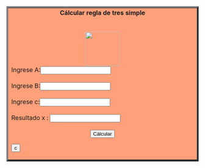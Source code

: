 
<html>
 <center><table border="4" ></center>
 <tr>
  <td width="15%" bgcolor="lightsalmon">
   <body>
     <center><b>Cálcular regla de tres simple</b></CENTER><br><br>
   </body>

  <body>
  <center>
  ![](A.png){height=90px} </center>
    <form name="MyForm">
      Ingrese A:<input type="text" name="numero1" size="20"><br><br>
      Ingrese B:<input type="text" name="numero2" size="20"><br><br>
      Ingrese c:<input type="text" name="numero3" size="20"><br><br>
     Resultado x :        <input type="text" name="resultado" size="20"><br><br>
     <center><input type="button" value="Cálcular" onclick="real()"></center><input type="reset" value="c">
         

  </form>

  <script>
     function real() {
     var n1 = parseFloat(document.MyForm.numero1.value);
     var n2 = parseFloat(document.MyForm.numero2.value);
     var n3 = parseFloat(document.MyForm.numero3.value);
     document.MyForm.resultado.value=((n2*n3)/n1);
     }
    </script>
  </body>
 </td>
 </tr>
</table>


</html>